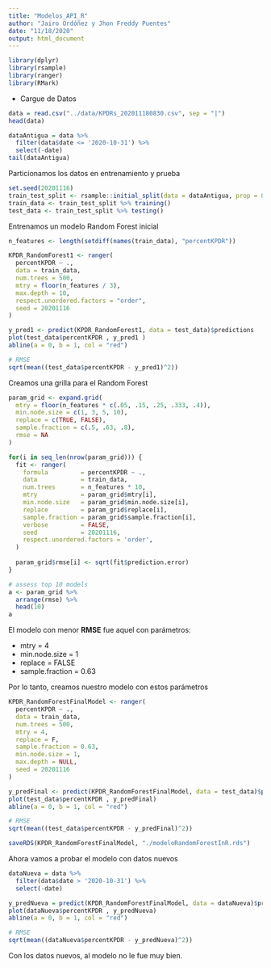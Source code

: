```yaml
---
title: "Modelos_API_R"
author: "Jairo Ordóñez y Jhon Freddy Puentes"
date: "11/18/2020"
output: html_document
---
```


```r
library(dplyr)
library(rsample)
library(ranger)
library(RMark)
```


* Cargue de Datos

```r
data = read.csv("../data/KPDRs_202011180830.csv", sep = "|")
head(data)
```

```r
dataAntigua = data %>%
  filter(data$date <= '2020-10-31') %>%
  select(-date)
tail(dataAntigua)
```

Particionamos los datos en entrenamiento y prueba

```r
set.seed(20201116)
train_test_split <- rsample::initial_split(data = dataAntigua, prop = 0.80)
train_data <- train_test_split %>% training()
test_data <- train_test_split %>% testing()
```


Entrenamos un modelo Random Forest inicial

```r
n_features <- length(setdiff(names(train_data), "percentKPDR"))

KPDR_RandomForest1 <- ranger(
  percentKPDR ~ ., 
  data = train_data, 
  num.trees = 500,
  mtry = floor(n_features / 3),
  max.depth = 10, 
  respect.unordered.factors = "order",
  seed = 20201116
)

y_pred1 <- predict(KPDR_RandomForest1, data = test_data)$predictions
plot(test_data$percentKPDR , y_pred1 )
abline(a = 0, b = 1, col = "red")
```
```r
# RMSE
sqrt(mean((test_data$percentKPDR - y_pred1)^2))
```

Creamos una grilla para el Random Forest

```r
param_grid <- expand.grid(
  mtry = floor(n_features * c(.05, .15, .25, .333, .4)),
  min.node.size = c(1, 3, 5, 10), 
  replace = c(TRUE, FALSE),                               
  sample.fraction = c(.5, .63, .8),                       
  rmse = NA                                               
)

for(i in seq_len(nrow(param_grid))) {
  fit <- ranger(
    formula         = percentKPDR ~ ., 
    data            = train_data, 
    num.trees       = n_features * 10,
    mtry            = param_grid$mtry[i],
    min.node.size   = param_grid$min.node.size[i],
    replace         = param_grid$replace[i],
    sample.fraction = param_grid$sample.fraction[i],
    verbose         = FALSE,
    seed            = 20201116,
    respect.unordered.factors = 'order',
  )
  
  param_grid$rmse[i] <- sqrt(fit$prediction.error)
}

# assess top 10 models
a <- param_grid %>%
  arrange(rmse) %>%
  head(10)
a
```

El modelo con menor __RMSE__ fue aquel con parámetros:

* mtry = 4
* min.node.size = 1
* replace = FALSE
* sample.fraction = 0.63

Por lo tanto, creamos nuestro modelo con estos parámetros

```r
KPDR_RandomForestFinalModel <- ranger(
  percentKPDR ~ ., 
  data = train_data, 
  num.trees = 500,
  mtry = 4,
  replace = F,
  sample.fraction = 0.63,
  min.node.size = 1,
  max.depth = NULL, 
  seed = 20201116
)

y_predFinal <- predict(KPDR_RandomForestFinalModel, data = test_data)$predictions
plot(test_data$percentKPDR , y_predFinal)
abline(a = 0, b = 1, col = "red")
```


```r
# RMSE
sqrt(mean((test_data$percentKPDR - y_predFinal)^2))
```

```r
saveRDS(KPDR_RandomForestFinalModel, "./modeloRandomForestInR.rds")
```


Ahora vamos a probar el modelo con datos nuevos

```r
dataNueva = data %>%
  filter(data$date > '2020-10-31') %>%
  select(-date)

y_predNueva = predict(KPDR_RandomForestFinalModel, data = dataNueva)$predictions
plot(dataNueva$percentKPDR , y_predNueva)
abline(a = 0, b = 1, col = "red")

```

```r
# RMSE
sqrt(mean((dataNueva$percentKPDR - y_predNueva)^2))
```

Con los datos nuevos, al modelo no le fue muy bien.
